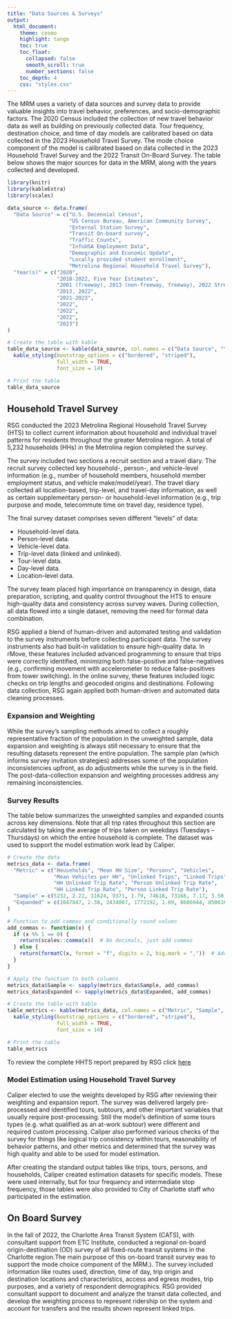 ```yaml
---
title: "Data Sources & Surveys"
output:
  html_document:
    theme: cosmo
    highlight: tango
    toc: true
    toc_float:
      collapsed: false
      smooth_scroll: true
      number_sections: false
    toc_depth: 4
    css: "styles.css"
---
```


The MRM uses a variety of data sources and survey data to provide valuable insights into travel behavior, preferences, and socio-demographic factors. The 2020 Census included the collection of new travel behavior data as well as building on previously collected data. Tour frequency, destination choice, and time of day models are calibrated based on data collected in the 2023 Household Travel Survey. The mode choice component of the model is calibrated based on data collected in the 2023 Household Travel Survey and the 2022 Transit On-Board Survey. The table below  shows the major sources for data in the MRM, along with the years collected and developed.

```r

library(knitr)
library(kableExtra)
library(scales)

data_source <- data.frame(
  "Data Source" = c("U.S. Decennial Census", 
                    "US Census Bureau, American Community Survey", 
                    "External Station Survey", 
                    "Transit On-board survey", 
                    "Traffic Counts", 
                    "InfoUSA Employment Data", 
                    "Demographic and Economic Update", 
                    "Locally provided student enrollment", 
                    "Metrolina Regional Household Travel Survey"),
  "Year(s)" = c("2020", 
                "2018-2022, Five Year Estimates", 
                "2001 (freeway), 2013 (non-freeway, freeway), 2022 StreetLight data", 
                "2013, 2022", 
                "2021-2023", 
                "2022", 
                "2022", 
                "2022", 
                "2023")
)

# Create the table with kable
table_data_source <- kable(data_source, col.names = c("Data Source", "Year(s)")) %>%
  kable_styling(bootstrap_options = c("bordered", "striped"),
                full_width = TRUE,
                font_size = 14)

# Print the table
table_data_source
```

## Household Travel Survey 

RSG conducted the 2023 Metrolina Regional Household Travel Survey (HTS) to collect current information about household and individual travel patterns for residents throughout the greater Metrolina region. A total of 5,232 households (HHs) in the Metrolina region completed the survey.  

The survey included two sections a recruit section and a travel diary. The recruit survey collected key household-, person-, and vehicle-level information (e.g., number of household members, household member employment status, and vehicle make/model/year). The travel diary collected all location-based, trip-level, and travel-day information, as well as certain supplementary person- or household-level information (e.g., trip purpose and mode, telecommute time on travel day, residence type). 

The final survey dataset comprises seven different “levels” of data: 

* Household-level data. 
* Person-level data. 
* Vehicle-level data. 
* Trip-level data (linked and unlinked). 
* Tour-level data. 
* Day-level data. 
* Location-level data.

The survey team placed high importance on transparency in design, data preparation, scripting, and quality control throughout the HTS to ensure high-quality data and consistency across survey waves. During collection, all data flowed into a single dataset, removing the need for formal data combination.  

RSG applied a blend of human-driven and automated testing and validation to the survey instruments before collecting participant data. The survey instruments also had built-in validation to ensure high-quality data. In rMove, these features included advanced programming to ensure that trips were correctly identified, minimizing both false-positive and false-negatives (e.g., confirming movement with accelerometer to reduce false-positives from tower switching). In the online survey, these features included logic checks on trip lengths and geocoded origins and destinations. Following data collection, RSG again applied both human-driven and automated data cleaning processes. 

### Expansion and Weighting 
While the survey’s sampling methods aimed to collect a roughly representative fraction of the population in the unweighted sample, data expansion and weighting is always still necessary to ensure that the resulting datasets represent the entire population. The sample plan (which informs survey invitation strategies) addresses some of the population inconsistencies upfront, as do adjustments while the survey is in the field. The post-data-collection expansion and weighting processes address any remaining inconsistencies.  

### Survey Results 
The table below summarizes the unweighted samples and expanded counts across key dimensions. Note that all trip rates throughout this section are calculated by taking the average of trips taken on weekdays (Tuesdays – Thursdays) on which the entire household is complete. The dataset was used to support the model estimation work lead by Caliper.  


```r

# Create the data
metrics_data <- data.frame(
  "Metric" = c("Households", "Mean HH Size", "Persons", "Vehicles", 
               "Mean Vehicles per HH", "Unlinked Trips", "Linked Trips", 
               "HH Unlinked Trip Rate", "Person Unlinked Trip Rate", 
               "HH Linked Trip Rate", "Person Linked Trip Rate"),
  "Sample" = c(5232, 2.22, 11624, 9371, 1.79, 74618, 73166, 7.17, 3.50, 7.03, 3.44),
  "Expanded" = c(1047847, 2.38, 2434007, 1772192, 1.69, 8686944, 8506161, 8.29, 3.57, 8.12, 3.49)
)

# Function to add commas and conditionally round values
add_commas <- function(x) {
  if (x %% 1 == 0) {
    return(scales::comma(x))  # No decimals, just add commas
  } else {
    return(formatC(x, format = "f", digits = 2, big.mark = ","))  # Add commas and show 2 decimals
  }
}

# Apply the function to both columns
metrics_data$Sample <- sapply(metrics_data$Sample, add_commas)
metrics_data$Expanded <- sapply(metrics_data$Expanded, add_commas)

# Create the table with kable
table_metrics <- kable(metrics_data, col.names = c("Metric", "Sample", "2023 Expanded")) %>%
  kable_styling(bootstrap_options = c("bordered", "striped"),
                full_width = TRUE,
                font_size = 14)

# Print the table
table_metrics

```


To review the complete HHTS report prepared by RSG click [here](other/pdfs/Metrolina_HTS_Final_Report_040824.pdf)

### Model Estimation using Household Travel Survey 
Caliper elected to use the weights developed by RSG after reviewing their weighting and expansion report. The survey was delivered largely pre-processed and identified tours, subtours, and other important variables that usually require post-processing. Still the model’s definition of some tours types (e.g. what qualified as an at-work subtour) were different and required custom processing. Caliper also performed various checks of the survey for things like logical trip consistency within tours, reasonability of behavior patterns, and other metrics and determined that the survey was high quality and able to be used for model estimation. 

After creating the standard output tables like trips, tours, persons, and households, Caliper created estimation datasets for specific models. These were used internally, but for tour frequency and intermediate stop frequency, those tables were also provided to City of Charlotte staff who participated in the estimation.  

## On Board Survey 
In the fall of 2022, the Charlotte Area Transit System (CATS), with consultant support from ETC Institute, conducted a regional on-board origin-destination (OD) survey of all fixed-route transit systems in the Charlotte region.The main purpose of this on-board transit survey was to support the mode choice component of the MRM.). The survey included information like routes used, direction, time of day, trip origin and destination locations and characteristics, access and egress modes, trip purposes, and a variety of respondent demographics. RSG provided consultant support to document and analyze the  transit data collected, and develop the weighting  process to represent ridership on the system and account for transfers and the results shown represent linked trips. 
